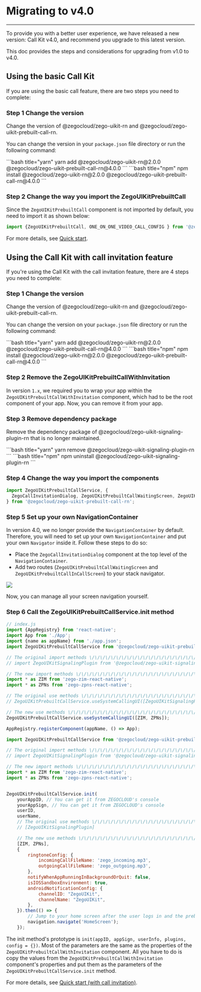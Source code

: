 # Migrating to v4.0

- - -

 
To provide you with a better user experience, we have released a new version: Call Kit v4.0, and recommend you upgrade to this latest version. 

This doc provides the steps and considerations for upgrading from v1.0 to v4.0.


## Using the basic Call Kit

If you are using the basic call feature, there are two steps you need to complete:

### Step 1 Change the version

Change the version of @zegocloud/zego-uikit-rn and @zegocloud/zego-uikit-prebuilt-call-rn.

You can change the version in your `package.json` file directory or run the following command:

<CodeGroup>
```bash title="yarn"
yarn add @zegocloud/zego-uikit-rn@2.0.0 @zegocloud/zego-uikit-prebuilt-call-rn@4.0.0
```
```bash title="npm"
npm install @zegocloud/zego-uikit-rn@2.0.0 @zegocloud/zego-uikit-prebuilt-call-rn@4.0.0
```
</CodeGroup>

### Step 2 Change the way you import the ZegoUIKitPrebuiltCall

Since the `ZegoUIKitPrebuiltCall` component is not imported by default, you need to import it as shown below:

```js
import {ZegoUIKitPrebuiltCall, ONE_ON_ONE_VIDEO_CALL_CONFIG } from '@zegocloud/zego-uikit-prebuilt-call-rn'
```

For more details, see [Quick start](../02-Quick%20start.mdx).


## Using the Call Kit with call invitation feature

If you're using the Call Kit with the call invitation feature, there are 4 steps you need to complete:

### Step 1 Change the version

Change the version of @zegocloud/zego-uikit-rn and @zegocloud/zego-uikit-prebuilt-call-rn.

You can change the version on your `package.json` file directory or run the following command:

<CodeGroup>
```bash title="yarn"
yarn add @zegocloud/zego-uikit-rn@2.0.0 @zegocloud/zego-uikit-prebuilt-call-rn@4.0.0
```
```bash title="npm"
npm install @zegocloud/zego-uikit-rn@2.0.0 @zegocloud/zego-uikit-prebuilt-call-rn@4.0.0
```
</CodeGroup>

### Step 2 Remove the ZegoUIKitPrebuiltCallWithInvitation

In version `1.x`, we required you to wrap your app within the `ZegoUIKitPrebuiltCallWithInvitation` component, which had to be the root component of your app. Now, you can remove it from your app.

### Step 3 Remove dependency package

Remove the dependency package of @zegocloud/zego-uikit-signaling-plugin-rn that is no longer maintained.

<CodeGroup>
```bash title="yarn"
yarn remove @zegocloud/zego-uikit-signaling-plugin-rn
```
```bash title="npm"
npm uninstall @zegocloud/zego-uikit-signaling-plugin-rn
```
</CodeGroup>

### Step 4 Change the way you import the components

```js
import ZegoUIKitPrebuiltCallService, {
  ZegoCallInvitationDialog, ZegoUIKitPrebuiltCallWaitingScreen, ZegoUIKitPrebuiltCallInCallScreen, ZegoSendCallInvitationButton,
} from '@zegocloud/zego-uikit-prebuilt-call-rn';
```

### Step 5 Set up your own NavigationContainer

In version 4.0, we no longer provide the `NavigationContainer` by default. Therefore, you will need to set up your own `NavigationContainer` and put your own `Navigator` inside it. Follow these steps to do so:

- Place the `ZegoCallInvitationDialog` component at the top level of the `NavigationContainer`.
- Add two routes (`ZegoUIKitPrebuiltCallWaitingScreen` and `ZegoUIKitPrebuiltCallInCallScreen`) to your stack navigator.

<Frame width="512" height="auto" caption=""><img src="https://storage.zego.im/sdk-doc/Pics/ZegoUIKit/RN/PrebuiltCall/config_react_navigation.jpg" /></Frame>

Now, you can manage all your screen navigation yourself.

### Step 6 Call the ZegoUIKitPrebuiltCallService.init method 

```js
// index.js
import {AppRegistry} from 'react-native';
import App from './App';
import {name as appName} from './app.json';
import ZegoUIKitPrebuiltCallService from '@zegocloud/zego-uikit-prebuilt-call-rn';

// The original import methods \/\/\/\/\/\/\/\/\/\/\/\/\/\/\/\/\/\/\/\/\/\/\/\/\/\/\/\/\/\/\/
// import ZegoUIKitSignalingPlugin from '@zegocloud/zego-uikit-signaling-plugin-rn';

// The new import methods \/\/\/\/\/\/\/\/\/\/\/\/\/\/\/\/\/\/\/\/\/\/\/\/\/\/\/\/\/\/\/
import * as ZIM from 'zego-zim-react-native';
import * as ZPNs from 'zego-zpns-react-native';

// The original use methods \/\/\/\/\/\/\/\/\/\/\/\/\/\/\/\/\/\/\/\/\/\/\/\/\/\/\/\/\/\/\/
// ZegoUIKitPrebuiltCallService.useSystemCallingUI([ZegoUIKitSignalingPlugin]);

// The new use methods \/\/\/\/\/\/\/\/\/\/\/\/\/\/\/\/\/\/\/\/\/\/\/\/\/\/\/\/\/\/\/
ZegoUIKitPrebuiltCallService.useSystemCallingUI([ZIM, ZPNs]);

AppRegistry.registerComponent(appName, () => App);
```
```js
import ZegoUIKitPrebuiltCallService from '@zegocloud/zego-uikit-prebuilt-call-rn';

// The original import methods \/\/\/\/\/\/\/\/\/\/\/\/\/\/\/\/\/\/\/\/\/\/\/\/\/\/\/\/\/\/\/
// import ZegoUIKitSignalingPlugin from '@zegocloud/zego-uikit-signaling-plugin-rn';

// The new import methods \/\/\/\/\/\/\/\/\/\/\/\/\/\/\/\/\/\/\/\/\/\/\/\/\/\/\/\/\/\/\/
import * as ZIM from 'zego-zim-react-native';
import * as ZPNs from 'zego-zpns-react-native';


ZegoUIKitPrebuiltCallService.init(
    yourAppID, // You can get it from ZEGOCLOUD's console
    yourAppSign, // You can get it from ZEGOCLOUD's console
    userID,
    userName,
    // The original use methods \/\/\/\/\/\/\/\/\/\/\/\/\/\/\/\/\/\/\/\/\/\/\/\/\/\/\/\/\/\/\/
    // [ZegoUIKitSignalingPlugin]

    // The new use methods \/\/\/\/\/\/\/\/\/\/\/\/\/\/\/\/\/\/\/\/\/\/\/\/\/\/\/\/\/\/\/
    [ZIM, ZPNs],
    {
        ringtoneConfig: {
            incomingCallFileName: 'zego_incoming.mp3',
            outgoingCallFileName: 'zego_outgoing.mp3',
        },
        notifyWhenAppRunningInBackgroundOrQuit: false,
        isIOSSandboxEnvironment: true,
        androidNotificationConfig: {
            channelID: "ZegoUIKit",
            channelName: "ZegoUIKit",
        },
    }).then(() => {
        // Jump to your home screen after the user logs in and the prebuilt call services have been initialized.
        navigation.navigate('HomeScreen');
    });
```

The init method's prototype is `init(appID, appSign, userInfo, plugins, config = {})`. 
Most of the parameters are the same as the properties of the `ZegoUIKitPrebuiltCallWithInvitation` component. All you have to do is copy the values from the `ZegoUIKitPrebuiltCallWithInvitation` component's properties and put them as the parameters of the `ZegoUIKitPrebuiltCallService.init` method.

For more details, see [Quick start (with call invitation)](!VideoCallKit-Quick_start_callinvitation).
